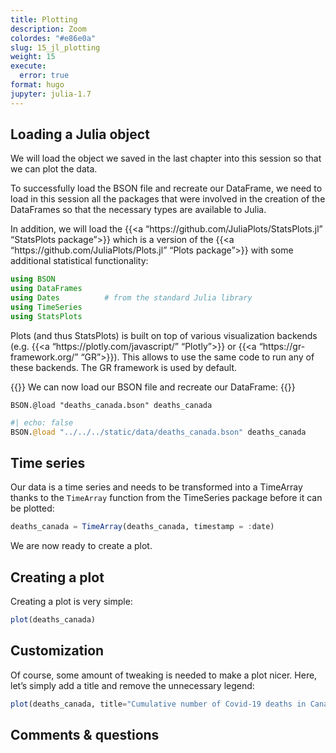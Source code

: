 ```yaml
---
title: Plotting
description: Zoom
colordes: "#e86e0a"
slug: 15_jl_plotting
weight: 15
execute:
  error: true
format: hugo
jupyter: julia-1.7
---
```


## Loading a Julia object

We will load the object we saved in the last chapter into this session so that we can plot the data.

To successfully load the BSON file and recreate our DataFrame, we need to load in this session all the packages that were involved in the creation of the DataFrames so that the necessary types are available to Julia.

In addition, we will load the {{<a "https://github.com/JuliaPlots/StatsPlots.jl" "StatsPlots package">}} which is a version of the {{<a "https://github.com/JuliaPlots/Plots.jl" "Plots package">}} with some additional statistical functionality:

```julia
using BSON
using DataFrames
using Dates          # from the standard Julia library
using TimeSeries
using StatsPlots
```

Plots (and thus StatsPlots) is built on top of various visualization backends (e.g. {{<a "https://plotly.com/javascript/" "Plotly">}} or {{<a "https://gr-framework.org/" "GR">}}). This allows to use the same code to run any of these backends. The GR framework is used by default.

{{<ex>}}
We can now load our BSON file and recreate our DataFrame:
{{</ex>}}

```.julia
BSON.@load "deaths_canada.bson" deaths_canada
```
```julia
#| echo: false
BSON.@load "../../../static/data/deaths_canada.bson" deaths_canada
```

## Time series

Our data is a time series and needs to be transformed into a TimeArray thanks to the `TimeArray` function from the TimeSeries package before it can be plotted:

```julia
deaths_canada = TimeArray(deaths_canada, timestamp = :date)
```

We are now ready to create a plot.

## Creating a plot

Creating a plot is very simple:

```julia
plot(deaths_canada)
```

## Customization

Of course, some amount of tweaking is needed to make a plot nicer. Here, let's simply add a title and remove the unnecessary legend:

```julia
plot(deaths_canada, title="Cumulative number of Covid-19 deaths in Canada", legend=false)
```

## Comments & questions
